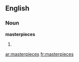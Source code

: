 ==English==

===Noun===
'''masterpieces'''

# {{plural of|[[masterpiece]]}}

[[ar:masterpieces]]
[[fr:masterpieces]]